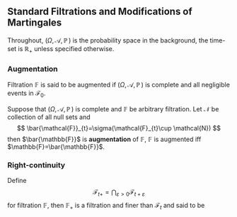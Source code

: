 ## Standard Filtrations and Modifications of Martingales

Throughout, $(\Omega,\mathcal{A},\mathop{{}\mathbb{P}})$ is the probability space in the background, the time-set is $\mathbb{R}_{+}$ unless specified otherwise.

### Augmentation

::: {.definition  name=""}


Filtration $\mathbb{F}$ is said to be augmented if $(\Omega,\mathcal{A},\mathop{{}\mathbb{P}})$ is complete and all negligible events in $\mathcal{F_0}$.

:::

Suppose that $(\Omega,\mathcal{A},\mathop{{}\mathbb{P}})$ is complete and $\mathbb{F}$ be arbitrary filtration. Let $\mathcal{N}$ be collection of all null sets and
$$
\bar{\mathcal{F}}_{t}=\sigma(\mathcal{F}_{t}\cup \mathcal{N})
$$
then $\bar{\mathbb{F}}$ is **augmentation** of $\mathbb{F}$, $\mathbb{F}$ is augmented iff $\mathbb{F}=\bar{\mathbb{F}}$.

### Right-continuity

Define
$$
\mathcal{F}_{t+}=\bigcap_{\varepsilon>0}\mathcal{F}_{t+\varepsilon}
$$
for filtration $\mathbb{F}$, then $\mathbb{F}_{+}$ is a filtration and finer than $\mathcal{F}_{t}$ and said to be

<br>
<br>
<br>
<br>
<br>
<br>
<br>
<br>
<br>
<br>
